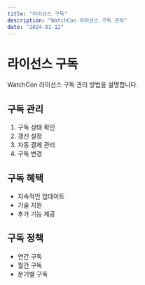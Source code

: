 ```yaml
---
title: "라이선스 구독"
description: "WatchCon 라이선스 구독 관리"
date: "2024-01-12"
---
```


# 라이선스 구독

WatchCon 라이선스 구독 관리 방법을 설명합니다.

## 구독 관리

1. 구독 상태 확인
2. 갱신 설정
3. 자동 결제 관리
4. 구독 변경

## 구독 혜택

- 지속적인 업데이트
- 기술 지원
- 추가 기능 제공

## 구독 정책

- 연간 구독
- 월간 구독
- 분기별 구독
